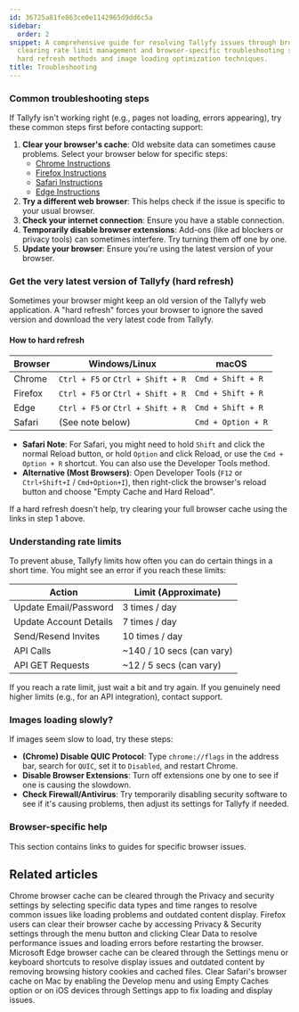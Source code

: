 ```yaml
---
id: 36725a81fe863ce0e1142965d9dd6c5a
sidebar:
  order: 2
snippet: A comprehensive guide for resolving Tallyfy issues through browser cache
  clearing rate limit management and browser-specific troubleshooting steps including
  hard refresh methods and image loading optimization techniques.
title: Troubleshooting
---
```


### Common troubleshooting steps

If Tallyfy isn't working right (e.g., pages not loading, errors appearing), try these common steps first before contacting support:

1.  **Clear your browser's cache**: Old website data can sometimes cause problems. Select your browser below for specific steps:
    *   [Chrome Instructions](/products/pro/miscellaneous/troubleshooting/clear-cache-chrome/)
    *   [Firefox Instructions](/products/pro/miscellaneous/troubleshooting/clear-cache-firefox/)
    *   [Safari Instructions](/products/pro/miscellaneous/troubleshooting/clear-cache-safari/)
    *   [Edge Instructions](/products/pro/miscellaneous/troubleshooting/clear-cache-edge/)
2.  **Try a different web browser**: This helps check if the issue is specific to your usual browser.
3.  **Check your internet connection**: Ensure you have a stable connection.
4.  **Temporarily disable browser extensions**: Add-ons (like ad blockers or privacy tools) can sometimes interfere. Try turning them off one by one.
5.  **Update your browser**: Ensure you're using the latest version of your browser.

### Get the very latest version of Tallyfy (hard refresh)

Sometimes your browser might keep an old version of the Tallyfy web application. A "hard refresh" forces your browser to ignore the saved version and download the very latest code from Tallyfy.

#### How to hard refresh

| Browser   | Windows/Linux             | macOS                     |
|-----------|---------------------------|---------------------------|
| Chrome    | `Ctrl + F5` or `Ctrl + Shift + R` | `Cmd + Shift + R`         |
| Firefox   | `Ctrl + F5` or `Ctrl + Shift + R` | `Cmd + Shift + R`         |
| Edge      | `Ctrl + F5` or `Ctrl + Shift + R` | `Cmd + Shift + R`         |
| Safari    | (See note below)          | `Cmd + Option + R`        |

*   **Safari Note**: For Safari, you might need to hold `Shift` and click the normal Reload button, or hold `Option` and click Reload, or use the `Cmd + Option + R` shortcut. You can also use the Developer Tools method.
*   **Alternative (Most Browsers)**: Open Developer Tools (`F12` or `Ctrl+Shift+I` / `Cmd+Option+I`), then right-click the browser's reload button and choose "Empty Cache and Hard Reload".

If a hard refresh doesn't help, try clearing your full browser cache using the links in step 1 above.

### Understanding rate limits

To prevent abuse, Tallyfy limits how often you can do certain things in a short time. You might see an error if you reach these limits:

| Action                 | Limit (Approximate)             |
|------------------------|---------------------------------|
| Update Email/Password  | 3 times / day                   |
| Update Account Details | 7 times / day                   |
| Send/Resend Invites    | 10 times / day                  |
| API Calls              | ~140 / 10 secs (can vary)       |
| API GET Requests       | ~12 / 5 secs (can vary)         |

If you reach a rate limit, just wait a bit and try again. If you genuinely need higher limits (e.g., for an API integration), contact support.

### Images loading slowly?

If images seem slow to load, try these steps:

*   **(Chrome) Disable QUIC Protocol**: Type `chrome://flags` in the address bar, search for `QUIC`, set it to `Disabled`, and restart Chrome.
*   **Disable Browser Extensions**: Turn off extensions one by one to see if one is causing the slowdown.
*   **Check Firewall/Antivirus**: Try temporarily disabling security software to see if it's causing problems, then adjust its settings for Tallyfy if needed.

### Browser-specific help

This section contains links to guides for specific browser issues.


<PageTree />


## Related articles
<CardGrid>
<LinkTitleCard header="<b>Troubleshooting > Clear cache in Chrome</b>" href="/products/pro/miscellaneous/troubleshooting/clear-cache-chrome/" > Chrome browser cache can be cleared through the Privacy and security settings by selecting specific data types and time ranges to resolve common issues like loading problems and outdated content display. </LinkTitleCard>
<LinkTitleCard header="<b>Troubleshooting > Clear cache in Firefox</b>" href="/products/pro/miscellaneous/troubleshooting/clear-cache-firefox/" > Firefox users can clear their browser cache by accessing Privacy & Security settings through the menu button and clicking Clear Data to resolve performance issues and loading errors before restarting the browser. </LinkTitleCard>
<LinkTitleCard header="<b>Troubleshooting > Clear cache in Edge</b>" href="/products/pro/miscellaneous/troubleshooting/clear-cache-edge/" > Microsoft Edge browser cache can be cleared through the Settings menu or keyboard shortcuts to resolve display issues and outdated content by removing browsing history cookies and cached files. </LinkTitleCard>
<LinkTitleCard header="<b>Troubleshooting > Clear cache in Safari</b>" href="/products/pro/miscellaneous/troubleshooting/clear-cache-safari/" > Clear Safari's browser cache on Mac by enabling the Develop menu and using Empty Caches option or on iOS devices through Settings app to fix loading and display issues. </LinkTitleCard>
</CardGrid>